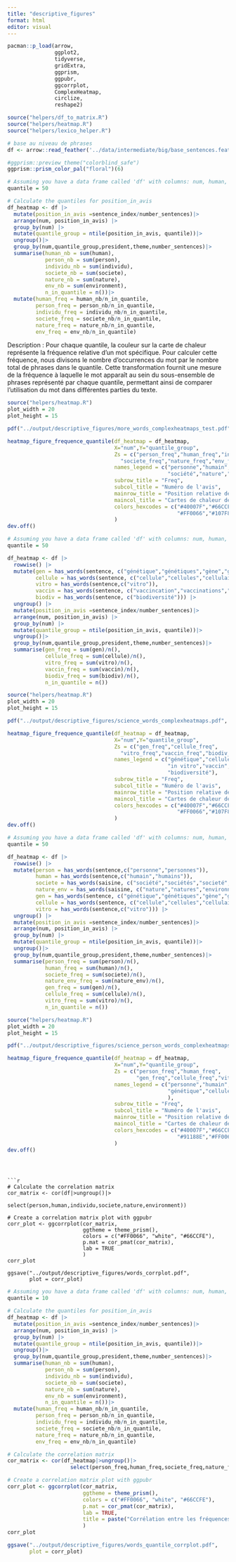 ```yaml
---
title: "descriptive_figures"
format: html
editor: visual
---
```

```r
pacman::p_load(arrow,
               ggplot2,
               tidyverse,
               gridExtra,
               ggprism,
               ggpubr,
               ggcorrplot,
               ComplexHeatmap,
               circlize,
               reshape2)

source("helpers/df_to_matrix.R")
source("helpers/heatmap.R")
source("helpers/lexico_helper.R")
```

```r
# base au niveau de phrases
df <- arrow::read_feather('../data/intermediate/big/base_sentences.feather')
```

```r
#ggprism::preview_theme("colorblind_safe")
ggprism::prism_color_pal("floral")(6)

```

```r
# Assuming you have a data frame called 'df' with columns: num, human, person, societe, nature, position_in_avis
quantile = 50

# Calculate the quantiles for position_in_avis
df_heatmap <- df |> 
  mutate(position_in_avis =sentence_index/number_sentences)|>
  arrange(num, position_in_avis) |>
  group_by(num) |>
  mutate(quantile_group = ntile(position_in_avis, quantile))|>
  ungroup()|>
  group_by(num,quantile_group,president,theme,number_sentences)|>
  summarise(human_nb = sum(human),
            person_nb = sum(person),
            individu_nb = sum(individu),
            societe_nb = sum(societe),
            nature_nb = sum(nature),
            env_nb = sum(environment),
            n_in_quantile = n())|>
  mutate(human_freq = human_nb/n_in_quantile,
         person_freq = person_nb/n_in_quantile,
         individu_freq = individu_nb/n_in_quantile,
         societe_freq = societe_nb/n_in_quantile,
         nature_freq = nature_nb/n_in_quantile,
         env_freq = env_nb/n_in_quantile)
```
Description :
Pour chaque quantile, la couleur sur la carte de chaleur représente la fréquence relative d'un mot spécifique. Pour calculer cette fréquence, nous divisons le nombre d'occurrences du mot par le nombre total de phrases dans le quantile. Cette transformation fournit une mesure de la fréquence à laquelle le mot apparaît au sein du sous-ensemble de phrases représenté par chaque quantile, permettant ainsi de comparer l'utilisation du mot dans différentes parties du texte.

```r
source("helpers/heatmap.R")
plot_width = 20
plot_height = 15

pdf("../output/descriptive_figures/more_words_complexheatmaps_test.pdf", width = plot_width, height = plot_height)  # Adjust size as needed

heatmap_figure_frequence_quantile(df_heatmap = df_heatmap,
                                  X="num",Y="quantile_group",
                                  Zs = c("person_freq","human_freq","individu_freq",
                                    "societe_freq","nature_freq","env_freq"),
                                  names_legend = c("personne","humain","individu",
                                                   "société","nature","environnement"),
                                  subrow_title = "Freq",
                                  subcol_title = "Numéro de l'avis",
                                  mainrow_title = "Position relative de la phrase",
                                  maincol_title = "Cartes de chaleur de la fréquence de la présence de mots dans les phrases par groupe de phrase (2% quantile)",
                                  colors_hexcodes = c("#40007F","#66CCFE","#91188E",
                                                      "#FF0066","#107F80","#539027")
                                  )
dev.off()
```
```r
# Assuming you have a data frame called 'df' with columns: num, human, person, societe, nature, position_in_avis
quantile = 50

df_heatmap <- df |>
  rowwise() |>
  mutate(gen = has_words(sentence, c("génétique","génétiques","gène","gènes")),
         cellule = has_words(sentence, c("cellule","cellules","cellulaire","cellulaires")),
         vitro = has_words(sentence,c("vitro")),
         vaccin = has_words(sentence, c("vaccincation","vaccinations","vaccin","vaccins")),
         biodiv = has_words(sentence, c("biodiversité"))) |>
  ungroup() |>
  mutate(position_in_avis =sentence_index/number_sentences)|>
  arrange(num, position_in_avis) |>
  group_by(num) |>
  mutate(quantile_group = ntile(position_in_avis, quantile))|>
  ungroup()|>
  group_by(num,quantile_group,president,theme,number_sentences)|>
  summarise(gen_freq = sum(gen)/n(),
            cellule_freq = sum(cellule)/n(),
            vitro_freq = sum(vitro)/n(),
            vaccin_freq = sum(vaccin)/n(),
            biodiv_freq = sum(biodiv)/n(),
            n_in_quantile = n())

source("helpers/heatmap.R")
plot_width = 20
plot_height = 15

pdf("../output/descriptive_figures/science_words_complexheatmaps.pdf", width = plot_width, height = plot_height)  # Adjust size as needed

heatmap_figure_frequence_quantile(df_heatmap = df_heatmap,
                                  X="num",Y="quantile_group",
                                  Zs = c("gen_freq","cellule_freq",
                                    "vitro_freq","vaccin_freq","biodiv_freq"),
                                  names_legend = c("génétique","cellule",
                                                   "in vitro","vaccin",
                                                   "biodiversité"),
                                  subrow_title = "Freq",
                                  subcol_title = "Numéro de l'avis",
                                  mainrow_title = "Position relative de la phrase",
                                  maincol_title = "Cartes de chaleur de la fréquence de la présence de mots dans les phrases par groupe de phrase (2% quantile)",
                                  colors_hexcodes = c("#40007F","#66CCFE","#91188E",
                                                      "#FF0066","#107F80")
                                  )
dev.off()
```
```r
# Assuming you have a data frame called 'df' with columns: num, human, person, societe, nature, position_in_avis
quantile = 50

df_heatmap <- df |>
  rowwise() |>
  mutate(person = has_words(sentence,c("personne","personnes")),
         human = has_words(sentence,c("humain","humains")),
         societe = has_words(saisine, c("société","sociétés","societé","societé","societés","sociétes")),
         nature_env = has_words(saisine, c("nature","natures","environnement","environnements")),
         gen = has_words(sentence, c("génétique","génétiques","gène","gènes")),
         cellule = has_words(sentence, c("cellule","cellules","cellulaire","cellulaires")),
         vitro = has_words(sentence,c("vitro"))) |>
  ungroup() |>
  mutate(position_in_avis =sentence_index/number_sentences)|>
  arrange(num, position_in_avis) |>
  group_by(num) |>
  mutate(quantile_group = ntile(position_in_avis, quantile))|>
  ungroup()|>
  group_by(num,quantile_group,president,theme,number_sentences)|>
  summarise(person_freq = sum(person)/n(),
            human_freq = sum(human)/n(),
            societe_freq = sum(societe)/n(),
            nature_env_freq = sum(nature_env)/n(),
            gen_freq = sum(gen)/n(),
            cellule_freq = sum(cellule)/n(),
            vitro_freq = sum(vitro)/n(),
            n_in_quantile = n())

source("helpers/heatmap.R")
plot_width = 20
plot_height = 15

pdf("../output/descriptive_figures/science_person_words_complexheatmaps.pdf", width = plot_width, height = plot_height)  # Adjust size as needed

heatmap_figure_frequence_quantile(df_heatmap = df_heatmap,
                                  X="num",Y="quantile_group",
                                  Zs = c("person_freq","human_freq",
                                         "gen_freq","cellule_freq","vitro_freq"),
                                  names_legend = c("personne","humain",
                                                   "génétique","cellule","in vitro"
                                                   ),
                                  subrow_title = "Freq",
                                  subcol_title = "Numéro de l'avis",
                                  mainrow_title = "Position relative de la phrase",
                                  maincol_title = "Cartes de chaleur de la fréquence de la présence de mots dans les phrases par groupe de phrase (2% quantile)",
                                  colors_hexcodes = c("#40007F","#66CCFE",
                                                      "#91188E","#FF0066","#107F80")
                                  )
dev.off()
```
```



```r
# Calculate the correlation matrix
cor_matrix <- cor(df|>ungroup()|>
                    select(person,human,individu,societe,nature,environment))

# Create a correlation matrix plot with ggpubr
corr_plot <- ggcorrplot(cor_matrix, 
                        ggtheme = theme_prism(),
                        colors = c("#FF0066", "white", "#66CCFE"),
                        p.mat = cor_pmat(cor_matrix),
                        lab = TRUE
                        )
corr_plot

ggsave("../output/descriptive_figures/words_corrplot.pdf", 
       plot = corr_plot)
```
```r
# Assuming you have a data frame called 'df' with columns: num, human, person, societe, nature, position_in_avis
quantile = 10

# Calculate the quantiles for position_in_avis
df_heatmap <- df |> 
  mutate(position_in_avis =sentence_index/number_sentences)|>
  arrange(num, position_in_avis) |>
  group_by(num) |>
  mutate(quantile_group = ntile(position_in_avis, quantile))|>
  ungroup()|>
  group_by(num,quantile_group,president,theme,number_sentences)|>
  summarise(human_nb = sum(human),
            person_nb = sum(person),
            individu_nb = sum(individu),
            societe_nb = sum(societe),
            nature_nb = sum(nature),
            env_nb = sum(environment),
            n_in_quantile = n())|>
  mutate(human_freq = human_nb/n_in_quantile,
         person_freq = person_nb/n_in_quantile,
         individu_freq = individu_nb/n_in_quantile,
         societe_freq = societe_nb/n_in_quantile,
         nature_freq = nature_nb/n_in_quantile,
         env_freq = env_nb/n_in_quantile)
```

```r
# Calculate the correlation matrix
cor_matrix <- cor(df_heatmap|>ungroup()|>
                    select(person_freq,human_freq,societe_freq,nature_freq,env_freq))

# Create a correlation matrix plot with ggpubr
corr_plot <- ggcorrplot(cor_matrix, 
                        ggtheme = theme_prism(),
                        colors = c("#FF0066", "white", "#66CCFE"),
                        p.mat = cor_pmat(cor_matrix),
                        lab = TRUE,
                        title = paste("Corrélation entre les fréquences pour",quantile,"quantiles")
                        )
corr_plot

ggsave("../output/descriptive_figures/words_quantile_corrplot.pdf", 
       plot = corr_plot)
```
    